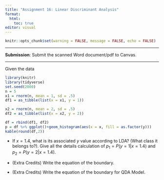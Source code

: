 ```yaml
---
title: "Assignment 16: Linear Discriminant Analysis"
format: 
  html: 
    toc: true
editor: visual
---
```


```r
knitr::opts_chunk$set(warning = FALSE, message = FALSE, echo = FALSE)
```

------------------------------------------------------------------------

**Submission**: Submit the scanned Word document/pdf to Canvas.

------------------------------------------------------------------------

Given the data


```r
library(knitr)
library(tidyverse)
set.seed(2000)
n = 5
x1 = rnorm(n, mean = 1, sd = .5)
df1 = as_tibble(list(x = x1, y = 1))

x2 = rnorm(n, mean = 2, sd = .5)
df2 = as_tibble(list(x = x2, y = 2))

df = rbind(df1, df2)
p = df %>% ggplot()+geom_histogram(aes(x = x, fill = as.factor(y)))
kable(round(df,2))
```


- If $x = 1.4$, what is its associated $y$ value according to LDA? (What class it belongs to?). Give all the details calculation of $p_1 = P(y = 1|x = 1.4)$ and $p_2 = P(y = 2|x = 1.4)$.

- (Extra Credits) Write the equation of the boundary. 

- (Extra Credits) Write the equation of the boundary for QDA Model. 

